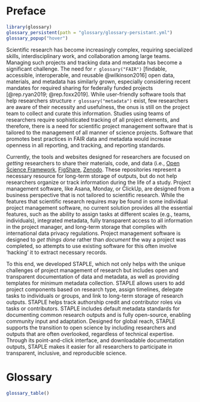 # Preface

```r
library(glossary) 
glossary_persistent(path = "glossary/glossary-persistant.yml")
glossary_popup("hover")
```

Scientific research has become increasingly complex, requiring specialized skills, interdisciplinary work, and collaboration among large teams. Managing such projects and tracking data and metadata has become a significant challenge. The need for `r glossary("FAIR")` [findable, accessible, interoperable, and reusable @wilkinson2016] open data, materials, and metadata has similarly grown, especially considering recent mandates for required sharing for federally funded projects [@rep.ryan2019; @rep.foxx2019]. While user-friendly software tools that help researchers structure `r glossary("metadata")` exist, few researchers are aware of their necessity and usefulness, the onus is still on the project team to collect and curate this information. Studies using teams of researchers require sophisticated tracking of all project elements, and therefore, there is a need for scientific project management software that is tailored to the management of all manner of science projects. Software that promotes best practices in FAIR data and metadata would increase openness in all reporting, and tracking, and reporting standards.

Currently, the tools and websites designed for researchers are focused on *getting* researchers to share their materials, code, and data (i.e., [Open Science Framework](osf.io), [FigShare](https://figshare.com/), [Zenodo](https://zenodo.org/). These repositories represent a necessary resource for long-term storage of outputs, but do not help researchers organize or track information during the life of a study. Project management software, like Asana, Monday, or ClickUp, are designed from a business perspective that is not tailored to scientific research. While the features that scientific research requires may be found in some individual project management software, no current solution provides all the essential features, such as the ability to assign tasks at different scales (e.g., teams, individuals), integrated metadata, fully transparent access to all information in the project manager, and long-term storage that complies with international data privacy regulations. Project management software is designed to *get things done* rather than *document* the way a project was completed, so attempts to use existing software for this often involve 'hacking' it to extract necessary records.

To this end, we developed STAPLE, which not only helps with the unique challenges of project management of research but includes open and transparent documentation of data and metadata, as well as providing templates for minimum metadata collection. STAPLE allows users to add project components based on research type, assign timelines, delegate tasks to individuals or groups, and link to long-term storage of research outputs. STAPLE helps track authorship credit and contributor roles via tasks or contributors. STAPLE includes default metadata standards for documenting common research outputs and is fully open-source, enabling community input and adaptation. Designed for global reach, STAPLE supports the transition to open science by including researchers and outputs that are often overlooked, regardless of technical expertise. Through its point-and-click interface, and downloadable documentation outputs, STAPLE makes it easier for all researchers to participate in transparent, inclusive, and reproducible science.

# Glossary

```r
glossary_table()
```
